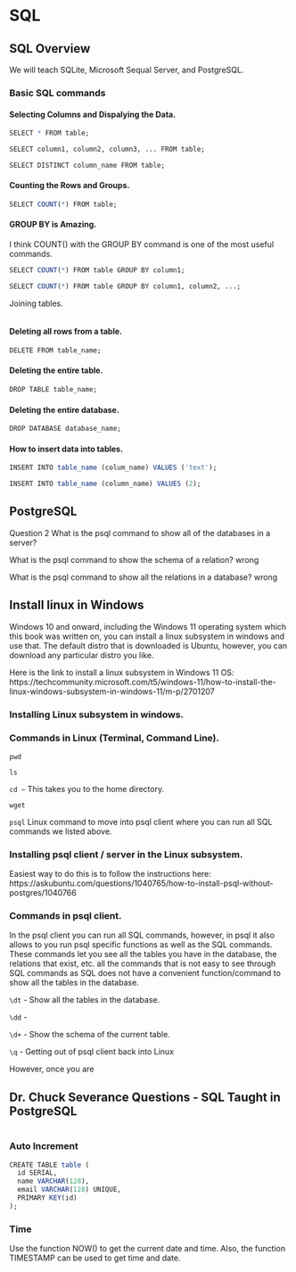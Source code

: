 # SQL {#sql}


## SQL Overview

We will teach SQLite, Microsoft Sequal Server, and PostgreSQL.

### Basic SQL commands


#### Selecting Columns and Dispalying the Data.

```r

SELECT * FROM table;

SELECT column1, column2, column3, ... FROM table;

SELECT DISTINCT column_name FROM table;

```

#### Counting the Rows and Groups.

```r

SELECT COUNT(*) FROM table;

```


#### GROUP BY is Amazing.

I think COUNT() with the GROUP BY command is one of the most useful commands.

```r

SELECT COUNT(*) FROM table GROUP BY column1;

SELECT COUNT(*) FROM table GROUP BY column1, column2, ...;

```

Joining tables.

```r

```


#### Deleting all rows from a table.


```r

DELETE FROM table_name;

```


#### Deleting the entire table.

```r

DROP TABLE table_name;

```


#### Deleting the entire database.

```r

DROP DATABASE database_name;

```

#### How to insert data into tables. 

```r

INSERT INTO table_name (colum_name) VALUES ('text');

INSERT INTO table_name (column_name) VALUES (2);

```

## PostgreSQL


Question 2
What is the psql command to show all of the databases in a server?
\l

What is the psql command to show the schema of a relation?
\dt  wrong

What is the psql command to show all the relations in a database?
\dd wrong

## Install linux in Windows

Windows 10 and onward, including the Windows 11 operating system which this book was written on, you can install a linux subsystem in windows and use that. The default distro that is downloaded is Ubuntu, however, you can download any particular distro you like. 

Here is the link to install a linux subsystem in Windows 11 OS: https://techcommunity.microsoft.com/t5/windows-11/how-to-install-the-linux-windows-subsystem-in-windows-11/m-p/2701207


### Installing Linux subsystem in windows. 

### Commands in Linux (Terminal, Command Line).

`pwd`

`ls`

`cd ~` This takes you to the home directory.

`wget`

`psql` Linux command to move into psql client where you can run all SQL commands we listed above.

### Installing psql client / server in the Linux subsystem.

Easiest way to do this is to follow the instructions here: https://askubuntu.com/questions/1040765/how-to-install-psql-without-postgres/1040766


### Commands in psql client.

In the psql client you can run all SQL commands, however, in psql it also allows to you run psql specific functions as well as the SQL commands. These commands let you see all the tables you have in the database, the relations that exist, etc. all the commands that is not easy to see through SQL commands as SQL does not have a convenient function/command to show all the tables in the database.

`\dt` - Show all the tables in the database.

`\dd` - 

`\d+` - Show the schema of the current table. 

`\q` - Getting out of psql client back into Linux

However, once you are

## Dr. Chuck Severance Questions - SQL Taught in PostgreSQL

```r

```


### Auto Increment

```r

CREATE TABLE table (
  id SERIAL,
  name VARCHAR(128),
  email VARCHAR(128) UNIQUE,
  PRIMARY KEY(id)
);

```

### Time

Use the function NOW() to get the current date and time. Also, the function TIMESTAMP can be used to get time and date.

```r

```



